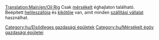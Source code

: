 [[Translation:Main/en/Oil Rig]]
{{hu/Gazdasági épületek|kép=Oilrig.png
|név=Olajfúró torony
|klíma=[[Main/en/Éghajlatok/Hu#Mérsékelt|mérsékelt]].
|elfogad=[[Main/hu/Utasok|utasokat]].
|előállít=[[Main/hu/Olaj|olajat]], [[Main/hu/Utasok|utasokat]].
}}
Csak [[Main/en/Éghajlatok/Hu#Mérsékelt|mérsékelt]] éghajlaton található.<br>
Beépített [[Main/en/Repülőterek/Hu#Helileszálló|helileszállója]] és [[Main/hu/Kikötők|kikötője]] van, amit minden [[Main/hu/Szállítási vállalat|szállítási vállalat]] használhat.

{{hu/Navbox Gazdasági épületek}}

[[Category:hu/Elsődleges gazdasági épületek]]
[[Category:hu/Mérsékelt égöv gazdasági épületei]]